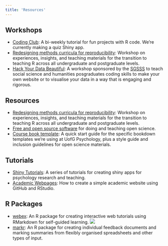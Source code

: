 ```yaml
---
title: 'Resources'
---
```


## Workshops 

* [Coding Club](/shiny-tutorials/coding_club.html): A bi-weekly tutorial for fun projects with R code. We're currently making a quiz Shiny app.
* [Redesigning methods curricula for reproducibility](/sips2019/): Workshop on experiences, insights, and teaching materials for the transition to teaching R across all undergraduate and postgraduate levels. 
* [Hack Your Data Beautiful](/hack-your-data/): A workshop sponsored by the [SGSSS](https://www.sgsss.ac.uk/training/spring-into-methods/) to teach social science and humanities posgraduates coding skills to make your own website or to visualise your data in a way that is engaging and rigorous.

## Resources

* [Redesigning methods curricula for reproducibility](/sips2019/): Workshop on experiences, insights, and teaching materials for the transition to teaching R across all undergraduate and postgraduate levels.
* [Free and open source software](/fossos/) for doing and teaching open science.
* [Course book template](/book-template/): A quick start guide for the specific bookdown templates we're using at UofG Psychology, plus a style guide and inclusion guidelines for open science materials.

## Tutorials

* [Shiny Tutorials](/shiny-tutorials/): A series of tutorials for creating shiny apps for psychology research and teaching.
* [Academic Webpages](https://debruine.github.io/tutorials/webpages.html): How to create a simple academic website using GitHub and RStudio.

## R Packages

* [webex](/webex/): An R package for creating interactive web tutorials using RMarkdown for self-guided learning. ![](http://cranlogs.r-pkg.org/badges/grand-total/webex)
* [markr](/markr/): An R package for creating individual feedback documents and marking summaries from flexibly organised spreadsheets and other types of input.

